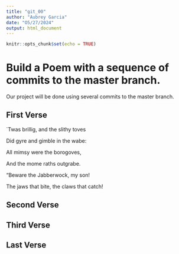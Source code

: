 ```yaml
---
title: "git_00"
author: "Aubrey Garcia"
date: "O5/27/2024"
output: html_document
---
```


```r
knitr::opts_chunk$set(echo = TRUE)
```
# Build a Poem with a sequence of commits to the master branch.
Our project will be done using several commits to the master branch.
<!-- Do not modify or change any text in "!--" bracketed areas such as this --- these are instructions to
you, if you change any of this the git program will notice it and compromise your git merging strategy !-->

## First Verse 
<!--Put the first five lines of a poem by Lewis Carrol in this section!-->
`Twas brillig, and the slithy toves


 Did gyre and gimble in the wabe:
 
 
All mimsy were the borogoves,


 And the mome raths outgrabe.
 
 
"Beware the Jabberwock, my son!


 The jaws that bite, the claws that catch!
 
 


## Second Verse
<!--Put the first five lines of a poem by Robert Frost here!-->

## Third Verse
<!--Put the first two verses of The Walrus and the Carpenter here!-->

## Last Verse
<!--Put a short poem of your choice 8-20 lines,here!-->
